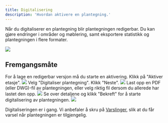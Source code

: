 ```yaml
---
title: Digitalisering
description: 'Hvordan aktivere en plantegning.'
---
```


Når du digitaliserer en plantegning blir plantegningen redigerbar. Du kan gjøre endringer i områder og møblering, samt eksportere statistikk og plantegningen i flere formater.

<Frame type="ghost" caption="Eksempel på digitalisert planteging i redigeringsverktøyet.">
    <img src="/images/dashboard/aktivering/digitalisering/digitalisering.png" />
</Frame>

## Fremgangsmåte

<Steps>
    <Step title="Aktiver etasje">
        For å lage en redigerbar versjon må du starte en aktivering. Klikk på "Aktiver etasje".
        <Frame type="ghost">
            <img src="/images/dashboard/aktivering/digitalisering/steg-1.png" />
        </Frame>
    </Step>
    <Step title="Velg 'Digitalisering'">
        Velg "Digitaliser plantegning". Klikk "Neste".
        <Frame type="ghost">
            <img src="/images/dashboard/aktivering/digitalisering/steg-2.png" />
        </Frame>
    </Step>
    <Step title="Last opp fil">
        Last opp en PDF (eller DWG)-fil av plantegningen, eller velg riktig fil dersom du allerede har lastet den opp.
        <Frame type="ghost">
            <img src="/images/dashboard/aktivering/digitalisering/steg-3.png" />
        </Frame>
    </Step>
    <Step title="Bekreft digitalisering">
        Se over detaljene og klikk "Bekreft" for å starte digitalisering av plantegningen.
        <Frame type="ghost">
            <img src="/images/dashboard/aktivering/digitalisering/steg-4.png" />
        </Frame>
    </Step>
</Steps>

Digitaliseringen er i gang. Vi anbefaler å skru på [Varslinger](/pages/dashboard/innstillinger/varslinger), slik at du får varsel når plantegningen er tilgjengelig.
